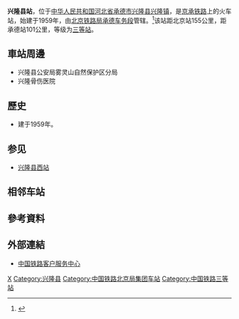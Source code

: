 {{Expand|time=2016-07-23T13:32:14+00:00}}
{{Distinguish|兴隆站}}
{{Infobox China railway station
|车站名称 =兴隆县站
|图片 = 兴隆县火车站 - Xinglong County Railway Station - 2012.09 - panoramio.jpg
|图片介绍 = 站场（2012年9月）
|车站拼音 = Xinglongxian
|英文名称= Xinglongxian Railway Station
|车站代码 = 11432<ref>{{cite book|title=中华人民共和国铁路车站代码（GB/T 10302-2010）|publisher=中国标准出版社|year=2010|isbn=155066140495|ignore-isbn-error=true|pages=42}}</ref>
|电报码 = EXP<ref>{{cite book|author=铁道部电子计算技术中心, 铁道部运输局|title=铁路车站站名代码表：TMIS使用|publisher=中国铁道出版社|location=北京|year=1998|isbn=9787113030995|pages=5}}</ref>
|拼音码 = XLX
|车站类型 = 
|车站位置 = [[河北省|河北省]][[承德市|承德市]][[兴隆县|兴隆县]][[兴隆镇_(兴隆县)|兴隆镇]]东区村
|坐标 = {{coord|40.435430|117.507509|display=inline,title}}
|归属 = [[北京局集团|北京局集团]][[承德车务段|承德车务段]]
|线路 = [[京承铁路|京承铁路]]
|车站等级 = [[三等站_(中国大陆)|三等站]]
|月台数目 = 
|股道数目 = 
}}
'''兴隆县站'''，位于[[中华人民共和国|中华人民共和国]][[河北省|河北省]][[承德市|承德市]][[兴隆县|兴隆县]][[兴隆镇_(兴隆县)|兴隆镇]]，是[[京承铁路|京承铁路]]上的火车站，始建于1959年，由[[北京铁路局|北京铁路局]][[承德车务段|承德车务段]]管辖。<ref>{{Cite web |url=http://search.huochepiao.com/huochezhan/jieshao/2374.htm |title=兴隆县火车站介绍 |accessdate=2016-07-23 |archive-date=2019-08-03 |archive-url=https://web.archive.org/web/20190803044109/http://search.huochepiao.com/huochezhan/jieshao/2374.htm |dead-url=no }}</ref>该站距北京站155公里，距承德站101公里，等级为[[三等站_(中国大陆)|三等站]]。

==車站周邊==
* 兴隆县公安局雾灵山自然保护区分局
* 兴隆骨伤医院

==歷史==
* 建于1959年。

==参见==
*[[兴隆县西站|兴隆县西站]]

==相邻车站==
{{start rail box|[[File:China_Railways.svg|16px]] [[中国铁路|中国铁路]]}}
{{s-inop|[[前苇塘站|前苇塘站]]|{{站|北京}}方向}}
{{s-line|[[京承铁路|京承铁路]]<br />← 11km 兴隆县站 14km →}}
{{s-inop|[[北马圈子站|北马圈子站]]<br /><s>''[[小河南站|小河南站]]''</s>(已撤销)|{{站|承德}}方向}}
{{end box}}

==參考資料==
{{reflist}}

==外部連結==
* [http://www.12306.cn/mormhweb/ 中国铁路客户服务中心] {{Wayback|url=http://www.12306.cn/mormhweb/ |date=20180205163941 }}
{{China-rail-stub}}
{{京承铁路}}
[[Category:承德市铁路车站|X]]
[[Category:兴隆县|Category:兴隆县]]
[[Category:中国铁路北京局集团车站|Category:中国铁路北京局集团车站]]
[[Category:中国铁路三等站|Category:中国铁路三等站]]